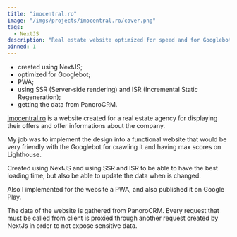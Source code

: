 ```yaml
---
title: "imocentral.ro"
image: "/imgs/projects/imocentral.ro/cover.png"
tags: 
  - NextJS
description: "Real estate website optimized for speed and for Googlebot"
pinned: 1
---
```

- created using NextJS;
- optimized for Googlebot;
- PWA;
- using SSR (Server-side rendering) and ISR (Incremental Static Regeneration);
- getting the data from PanoroCRM.

<a href="https://imocentral.ro" target="_blank" rel="noreferrer noopener">imocentral.ro</a>
is a website created for a real estate agency for displaying their offers and
offer informations about the company.

My job was to implement the design into a functional website that would be very
friendly with the Googlebot for crawling it and having max scores on
Lighthouse.

Created using NextJS and using SSR and ISR to be able to have the best loading
time, but also be able to update the data when is changed.

Also I implemented for the website a PWA, and also published it on Google Play.

The data of the website is gathered from PanoroCRM. Every request that must be
called from client is proxied through another request created by NextJs in 
order to not expose sensitive data.
